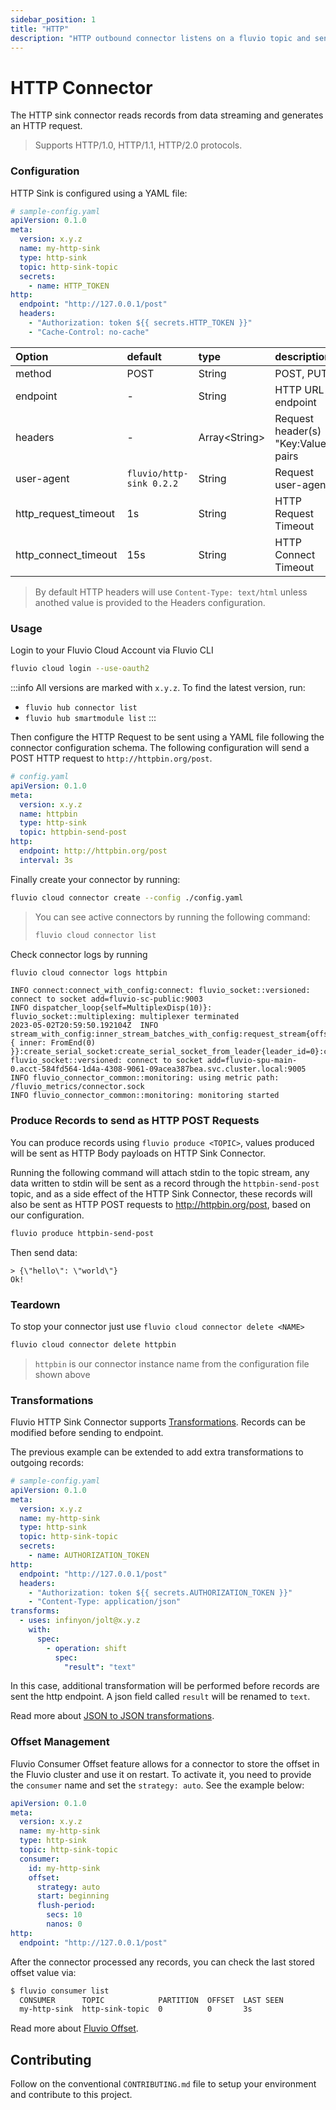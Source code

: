 ```yaml
---
sidebar_position: 1
title: "HTTP"
description: "HTTP outbound connector listens on a fluvio topic and send requests to an HTTP server."
---
```


# HTTP Connector

The HTTP sink connector reads records from data streaming and generates an HTTP request.

> Supports HTTP/1.0, HTTP/1.1, HTTP/2.0 protocols.

### Configuration

HTTP Sink is configured using a YAML file:

```yaml
# sample-config.yaml
apiVersion: 0.1.0
meta:
  version: x.y.z
  name: my-http-sink
  type: http-sink
  topic: http-sink-topic
  secrets:
    - name: HTTP_TOKEN
http:
  endpoint: "http://127.0.0.1/post"
  headers:
    - "Authorization: token ${{ secrets.HTTP_TOKEN }}"
    - "Cache-Control: no-cache"
```

| Option               | default                    | type            | description                                       |
| :--------------------| :--------------------------| :-------------- | :-------------------------------------------------|
| method               | POST                       | String          | POST, PUT                                         |
| endpoint             | -                          | String          | HTTP URL endpoint                                 |
| headers              | -                          | Array\<String\> | Request header(s) "Key:Value" pairs               |
| user-agent           | `fluvio/http-sink 0.2.2`   | String          | Request user-agent                                |
| http_request_timeout | 1s                         | String          | HTTP Request Timeout                              |
| http_connect_timeout | 15s                        | String          | HTTP Connect Timeout                              |

> By default HTTP headers will use `Content-Type: text/html` unless anothed value
> is provided to the Headers configuration.

### Usage

Login to your Fluvio Cloud Account via Fluvio CLI

```bash
fluvio cloud login --use-oauth2
```

:::info
All versions are marked with `x.y.z`. To find the latest version, run:
*  `fluvio hub connector list`
*  `fluvio hub smartmodule list`
:::

Then configure the HTTP Request to be sent using a YAML file following the
connector configuration schema. The following configuration will send a POST
HTTP request to `http://httpbin.org/post`.

```yaml
# config.yaml
apiVersion: 0.1.0
meta:
  version: x.y.z
  name: httpbin
  type: http-sink
  topic: httpbin-send-post
http:
  endpoint: http://httpbin.org/post
  interval: 3s
```

Finally create your connector by running:

```bash
fluvio cloud connector create --config ./config.yaml
```

> You can see active connectors by running the following command:
>
> ```bash
> fluvio cloud connector list
> ```

Check connector logs by running

```bash
fluvio cloud connector logs httpbin
```

```log
INFO connect:connect_with_config:connect: fluvio_socket::versioned: connect to socket add=fluvio-sc-public:9003
INFO dispatcher_loop{self=MultiplexDisp(10)}: fluvio_socket::multiplexing: multiplexer terminated
2023-05-02T20:59:50.192104Z  INFO stream_with_config:inner_stream_batches_with_config:request_stream{offset=Offset { inner: FromEnd(0) }}:create_serial_socket:create_serial_socket_from_leader{leader_id=0}:connect_to_leader{leader=0}:connect: fluvio_socket::versioned: connect to socket add=fluvio-spu-main-0.acct-584fd564-1d4a-4308-9061-09acea387bea.svc.cluster.local:9005
INFO fluvio_connector_common::monitoring: using metric path: /fluvio_metrics/connector.sock
INFO fluvio_connector_common::monitoring: monitoring started
```

### Produce Records to send as HTTP POST Requests

You can produce records using `fluvio produce <TOPIC>`, values produced will
be sent as HTTP Body payloads on HTTP Sink Connector.

Running the following command will attach stdin to the topic stream, any data
written to stdin will be sent as a record through the `httpbin-send-post` topic,
and as a side effect of the HTTP Sink Connector, these records will also be sent
as HTTP POST requests to http://httpbin.org/post, based on our configuration.

```bash
fluvio produce httpbin-send-post
```

Then send data:

```log
> {\"hello\": \"world\"}
Ok!
```

### Teardown

To stop your connector just use `fluvio cloud connector delete <NAME>`

```bash
fluvio cloud connector delete httpbin
```

> `httpbin` is our connector instance name from the configuration file shown above

### Transformations

Fluvio HTTP Sink Connector supports [Transformations]. Records can be modified before sending to endpoint.

The previous example can be extended to add extra transformations to outgoing records:
```yaml
# sample-config.yaml
apiVersion: 0.1.0
meta:
  version: x.y.z
  name: my-http-sink
  type: http-sink
  topic: http-sink-topic
  secrets:
    - name: AUTHORIZATION_TOKEN
http:
  endpoint: "http://127.0.0.1/post"
  headers:
    - "Authorization: token ${{ secrets.AUTHORIZATION_TOKEN }}"
    - "Content-Type: application/json"
transforms:
  - uses: infinyon/jolt@x.y.z
    with:
      spec:
        - operation: shift
          spec:
            "result": "text"
```

In this case, additional transformation will be performed before records are sent the http endpoint. A json field called `result` will be renamed to `text`.


Read more about [JSON to JSON transformations].

### Offset Management

Fluvio Consumer Offset feature allows for a connector to store the offset in the Fluvio cluster and use it on restart.
To activate it, you need to provide the `consumer` name and set the `strategy: auto`.
See the example below:

```yaml
apiVersion: 0.1.0
meta:
  version: x.y.z
  name: my-http-sink
  type: http-sink
  topic: http-sink-topic
  consumer:
    id: my-http-sink
    offset:
      strategy: auto
      start: beginning
      flush-period:
        secs: 10
        nanos: 0
http:
  endpoint: "http://127.0.0.1/post"
```

After the connector processed any records, you can check the last stored offset value via:
```bash
$ fluvio consumer list
  CONSUMER      TOPIC            PARTITION  OFFSET  LAST SEEN
  my-http-sink  http-sink-topic  0          0       3s
```

Read more about [Fluvio Offset].

## Contributing

Follow on the conventional `CONTRIBUTING.md` file to setup your environment and
contribute to this project.

[Transformations]: /docs/latest/fluvio/concepts/transformations
[JSON to JSON transformations]: /docs/latest/hub/smartmodules/jolt
[Fluvio Offset]: /docs/latest/fluvio/concepts/offsets

